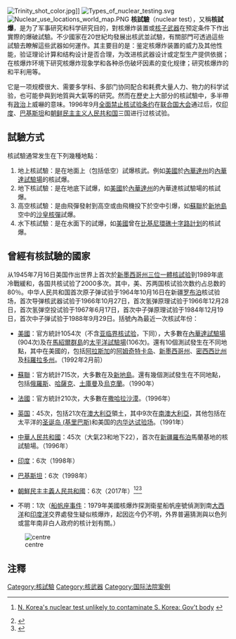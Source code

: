 {{Expand|time=2008-07-16}}
{{noteTA
|G1=核能
|G2=軍事
}}
{{核武器||hidden = 1}}
[[File:Trinity_shot_color.jpg|thumb]]]]
[[File:Types_of_nuclear_testing.svg|thumb]]
[[File:Nuclear_use_locations_world_map.PNG|thumb]]
'''核試驗'''（nuclear test），又稱'''核試爆'''，是为了军事研究和科学研究目的，對核爆炸装置或[[核子武器|核子武器]]在预定条件下作出實際的爆破試驗。不少國家在20世紀均發展出核武並試驗，有關部門可透過這些試驗去瞭解這些武器如何運作。其主要目的是：鉴定核爆炸装置的威力及其他性能，验证理论计算和结构设计是否合理，为改进核武器设计或定型生产提供依据；在核爆炸环境下研究核爆炸现象学和各种杀伤破坏因素的变化规律；研究核爆炸的和平利用等。

它是一项规模很大、需要多学科、多部门协同配合和耗费大量人力、物力的科学试验，也可能參與到地質與大氣等的研究。然而在歷史上大部分的核試驗中，多半帶有[[政治|政治]]上威嚇的意味。1996年9月[[全面禁止核试验条约|全面禁止核试验条约]]在[[联合国大会|联合国大会]]通过后，仅[[印度|印度]]、[[巴基斯坦|巴基斯坦]]和[[朝鲜民主主义人民共和国|朝鲜民主主义人民共和国]]三国进行过核试验。

== 試驗方式 ==
核試驗通常发生在下列幾種地點：
# 地上核試驗：是在地面上（包括低空）試爆核武。例如[[美國|美國]]於[[內華達州|內華達州]]的[[內華達試驗場|內華達試驗場]]的核試爆。
# 地下核試驗：是在地底下試爆，如[[美國|美國]]於[[內華達州|內華達州]]的內華達核試驗場的核試爆。
# 高空核試驗：是由飛彈發射到高空或由飛機投下於空中引爆，如[[蘇聯|蘇聯]]於[[新地島|新地島]]空中的[[沙皇核彈|沙皇核彈]]試爆。
# 水下核試驗：是在水面下的試爆，如[[美國|美國]]曾在[[比基尼環礁|比基尼環礁]][[十字路計划|十字路計划]]的核試爆。

== 曾經有核試驗的國家 ==
{{主條目|擁有核武器的國家列表}}
从1945年7月16日美国作出世界上首次於[[新墨西哥州|新墨西哥州]][[三位一體核試|三位一體核試验]]到1989年底冷戰緩和，各国共核试验了2000多次。其中，美、苏两国核试验次数约占总数的80％。中华人民共和国首次原子弹试验于1964年10月16日在新疆[[罗布泊|罗布泊]]核试验场，首次导弹核武器试验于1966年10月27日，首次氢弹原理试验于1966年12月28日，首次氢弹空投试验于1967年6月17日，首次中子弹原理试验于1984年12月19日，首次中子弹试验于1988年9月29日。括號內為最近一次核試年份：
* {{flagicon|USA}} [[美國|美國]]：官方統計1054次（不含[[亚临界核试验|亚临界核试验]]，下同），大多數在[[內華達試驗場|內華達試驗場]](904次)及在[[馬紹爾群島|馬紹爾群島]]的[[太平洋試驗場|太平洋試驗場]](106次)。還有10個測試發生在不同地點，其中在美國的，包括[[阿拉斯加|阿拉斯加]]的[[阿姆奇特卡岛|阿姆奇特卡岛]]、[[新墨西哥州|新墨西哥州]]、[[密西西比州|密西西比州]]及[[科羅拉多州|科羅拉多州]]。（1992年2月前）
* {{flagicon|USSR}} [[蘇聯|蘇聯]]：官方統計715次，大多數在{{tsl|en|Semipalatinsk Test Site|塞米巴拉金斯克核子試驗場}}及[[新地島|新地島]]。還有幾個測試發生在不同地點，包括[[俄羅斯|俄羅斯]]、[[哈薩克|哈薩克]]、[[土庫曼|土庫曼]]及[[烏克蘭|烏克蘭]]。（1990年）
* {{flagicon|France}} [[法國|法國]]：官方統計210次，大多數在[[撒哈拉沙漠|撒哈拉沙漠]]。（1996年）
* {{flagicon|UK}} [[英国|英国]]：45次，包括21次在[[澳大利亞|澳大利亞]]領土，其中9次在[[南澳大利亞|南澳大利亞]]，其他包括在太平洋的[[圣诞岛_(基里巴斯)|圣诞岛 (基里巴斯)]]和美国的[[内华达试验场|内华达试验场]]。（1991年）
* {{flagicon|China}} [[中華人民共和國|中華人民共和國]]：45次（大氣23和地下22），首次在[[新疆|新疆]][[羅布泊|羅布泊]]馬蘭基地的核試驗場。（1996年）
* {{flagicon|India}} [[印度|印度]]：6次（1998年）
* {{flagicon|Pakistan}} [[巴基斯坦|巴基斯坦]]：6次（1998年）
* {{flagicon|North Korea}} [[朝鮮民主主義人民共和國|朝鮮民主主義人民共和國]]：6次（2017年）<ref>{{En icon}} [http://www.korea.net/news/news/newsView.asp?serial_no=20061009040 N. Korea's nuclear test unlikely to contaminate S. Korea: Gov't body] {{Wayback|url=http://www.korea.net/news/news/newsView.asp?serial_no=20061009040 |date=20170904013807 }}</ref><ref>{{Cite web |url=http://news.xinhuanet.com/world/2009-05/25/content_11431194.htm |title=朝鲜宣布进行了第二次地下核试验 |access-date=2009-05-25 |archive-date=2009-05-28 |archive-url=https://web.archive.org/web/20090528092911/http://news.xinhuanet.com/world/2009-05/25/content_11431194.htm |dead-url=no }}</ref><ref>{{Cite web |url=http://news.ifeng.com/world/detail_2013_02/12/22119962_0.shtml |title=存档副本 |access-date=2013-02-12 |archive-date=2020-05-31 |archive-url=https://web.archive.org/web/20200531214238/http://news.ifeng.com/world/detail_2013_02/12/22119962_0.shtml |dead-url=no }}</ref>
* 不明：1次（[[船帆座事件|船帆座事件]]：1979年美國核爆炸探測衛星船帆座號偵測到南[[大西洋|大西洋]]和[[印度洋|印度洋]]交界處發生疑似核爆炸，起因迄今仍不明，外界普遍猜測與以色列或當年南非白人政府的核计划有關。）

[[File:Worldwide_nuclear_testing_multilang.svg|centre]]

== 注釋 ==
{{commonscat|Nuclear tests}}
<div class="references-small">
<references />
</div>

{{核技术}}
{{美国核试验}}

{{Authority control}}
[[Category:核試驗|Category:核試驗]]
[[Category:核武器|Category:核武器]]
[[Category:国际法院案例|Category:国际法院案例]]